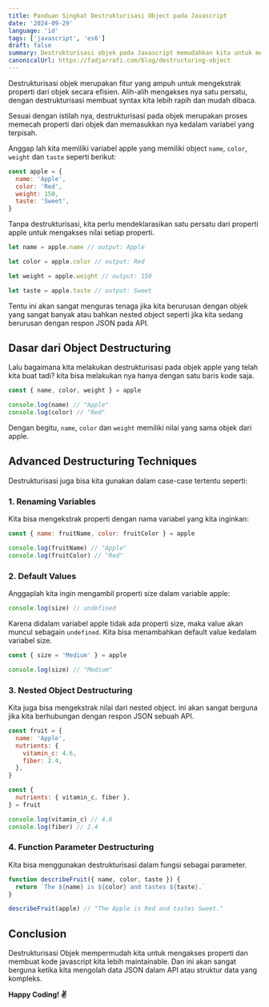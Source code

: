 ```yaml
---
title: Panduan Singkat Destrukturisasi Object pada Javascript
date: '2024-09-29'
language: 'id'
tags: ['javascript', 'es6']
draft: false
summary: Destrukturisasi objek pada Javascript memudahkan kita untuk memecah objek dan memasukkan nya kedalam masing-masing variabel.
canonicalUrl: https://fadjarrafi.com/blog/destructuring-object
---
```


Destrukturisasi objek merupakan fitur yang ampuh untuk mengekstrak properti dari objek secara efisien. Alih-alih mengakses nya satu persatu, dengan destrukturisasi membuat syntax kita lebih rapih dan mudah dibaca.

Sesuai dengan istilah nya, destrukturisasi pada objek merupakan proses memecah properti dari objek dan memasukkan nya kedalam variabel yang terpisah.

Anggap lah kita memiliki variabel apple yang memiliki object `name`, `color`, `weight` dan `taste` seperti berikut:

```js
const apple = {
  name: 'Apple',
  color: 'Red',
  weight: 150,
  taste: 'Sweet',
}
```

Tanpa destrukturisasi, kita perlu mendeklarasikan satu persatu dari properti apple untuk mengakses nilai setiap properti.

```js
let name = apple.name // output: Apple

let color = apple.color // output: Red

let weight = apple.weight // output: 150

let taste = apple.taste // output: Sweet
```

Tentu ini akan sangat menguras tenaga jika kita berurusan dengan objek yang sangat banyak atau bahkan nested object seperti jika kita sedang berurusan dengan respon JSON pada API.

## Dasar dari Object Destructuring

Lalu bagaimana kita melakukan destrukturisasi pada objek apple yang telah kita buat tadi? kita bisa melakukan nya hanya dengan satu baris kode saja.

```js
const { name, color, weight } = apple

console.log(name) // "Apple"
console.log(color) // "Red"
```

Dengan begitu, `name`, `color` dan `weight` memiliki nilai yang sama objek dari apple.

## Advanced Destructuring Techniques

Destrukturisasi juga bisa kita gunakan dalam case-case tertentu seperti:

### 1. Renaming Variables

Kita bisa mengekstrak properti dengan nama variabel yang kita inginkan:

```js
const { name: fruitName, color: fruitColor } = apple

console.log(fruitName) // "Apple"
console.log(fruitColor) // "Red"
```

### 2. Default Values

Anggaplah kita ingin mengambil properti size dalam variable apple:

```js
console.log(size) // undefined
```

Karena didalam variabel apple tidak ada properti size, maka value akan muncul sebagain `undefined`. Kita bisa menambahkan default value kedalam variabel size.

```js
const { size = 'Medium' } = apple

console.log(size) // "Medium"
```

### 3. Nested Object Destructuring

Kita juga bisa mengekstrak nilai dari nested object. ini akan sangat berguna jika kita berhubungan dengan respon JSON sebuah API.

```js
const fruit = {
  name: 'Apple',
  nutrients: {
    vitamin_c: 4.6,
    fiber: 2.4,
  },
}

const {
  nutrients: { vitamin_c, fiber },
} = fruit

console.log(vitamin_c) // 4.6
console.log(fiber) // 2.4
```

### 4. Function Parameter Destructuring

Kita bisa menggunakan destrukturisasi dalam fungsi sebagai parameter.

```js
function describeFruit({ name, color, taste }) {
  return `The ${name} is ${color} and tastes ${taste}.`
}

describeFruit(apple) // "The Apple is Red and tastes Sweet."
```

## Conclusion

Destrukturisasi Objek mempermudah kita untuk mengakses properti dan membuat kode javascript kita lebih maintainable. Dan ini akan sangat berguna ketika kita mengolah data JSON dalam API atau struktur data yang kompleks.

**Happy Coding! ✌️**
